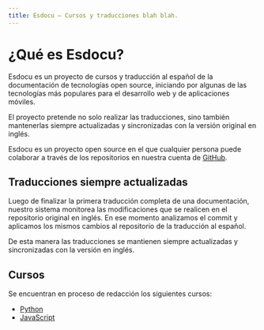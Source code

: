 ```yaml
---
title: Esdocu – Cursos y traducciones blah blah.
---
```


# ¿Qué es Esdocu?

Esdocu es un proyecto de cursos y traducción al español de la documentación de tecnologías open
source, iniciando por algunas de las tecnologías más populares para el desarrollo web y
de aplicaciones móviles.

El proyecto pretende no solo realizar las traducciones, sino también mantenerlas siempre
actualizadas y sincronizadas con la versión original en inglés.

Esdocu es un proyecto open source en el que cualquier persona puede colaborar a través
de los repositorios en nuestra cuenta de <a className="text-sky-600 hover:text-sky-800" href="https://github.com/esdocu" target="_blank" rel="noreferrer" >
GitHub</a>.

## Traducciones siempre actualizadas

Luego de finalizar la primera traducción completa de una documentación, nuestro sistema
monitorea las modificaciones que se realicen en el repositorio original en
inglés. En ese momento analizamos el commit y aplicamos los mismos cambios al repositorio de la 
traducción al español.

De esta manera las traducciones se mantienen siempre actualizadas y sincronizadas con la
versión en inglés.

## Cursos

Se encuentran en proceso de redacción los siguientes cursos:

- [Python](/python)
- [JavaScript](/javascript)